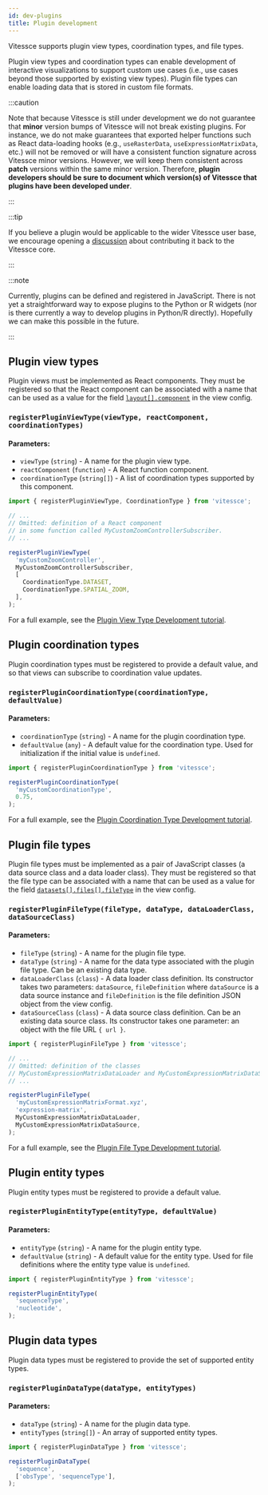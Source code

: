 ```yaml
---
id: dev-plugins
title: Plugin development
---
```


Vitessce supports plugin view types, coordination types, and file types.

Plugin view types and coordination types can enable development of interactive visualizations to support custom use cases (i.e., use cases beyond those supported by existing view types).
Plugin file types can enable loading data that is stored in custom file formats.

:::caution

Note that because Vitessce is still under development we do not guarantee that __minor__ version bumps of Vitessce will not break existing plugins.
For instance, we do not make guarantees that exported helper functions such as React data-loading hooks (e.g., `useRasterData`, `useExpressionMatrixData`, etc.) will not be removed or will have a consistent function signature across Vitessce minor versions.
However, we will keep them consistent across __patch__ versions within the same minor version.
Therefore, __plugin developers should be sure to document which version(s) of Vitessce that plugins have been developed under__.

:::

:::tip

If you believe a plugin would be applicable to the wider Vitessce user base, we encourage opening a [discussion](https://github.com/vitessce/vitessce/discussions) about contributing it back to the Vitessce core.

:::

:::note

Currently, plugins can be defined and registered in JavaScript.
There is not yet a straightforward way to expose plugins to the Python or R widgets (nor is there currently a way to develop plugins in Python/R directly).
Hopefully we can make this possible in the future.

:::

## Plugin view types

Plugin views must be implemented as React components.
They must be registered so that the React component can be associated with a name that can be used as a value for the field [`layout[].component`](/docs/view-config-json/#layout) in the view config.

### `registerPluginViewType(viewType, reactComponent, coordinationTypes)`

#### Parameters:
- `viewType` (`string`) - A name for the plugin view type.
- `reactComponent` (`function`) - A React function component.
- `coordinationType` (`string[]`) - A list of coordination types supported by this component.

```js
import { registerPluginViewType, CoordinationType } from 'vitessce';

// ...
// Omitted: definition of a React component
// in some function called MyCustomZoomControllerSubscriber.
// ...

registerPluginViewType(
  'myCustomZoomController',
  MyCustomZoomControllerSubscriber,
  [
    CoordinationType.DATASET,
    CoordinationType.SPATIAL_ZOOM,
  ],
);
```

For a full example, see the [Plugin View Type Development tutorial](/docs/tutorial-plugin-view-type/).



## Plugin coordination types

Plugin coordination types must be registered to provide a default value, and so that views can subscribe to coordination value updates.

### `registerPluginCoordinationType(coordinationType, defaultValue)`

#### Parameters:
- `coordinationType` (`string`) - A name for the plugin coordination type.
- `defaultValue` (`any`) - A default value for the coordination type. Used for initialization if the initial value is `undefined`.

```js
import { registerPluginCoordinationType } from 'vitessce';

registerPluginCoordinationType(
  'myCustomCoordinationType',
  0.75,
);
```

For a full example, see the [Plugin Coordination Type Development tutorial](/docs/tutorial-plugin-coordination-type/).


## Plugin file types


Plugin file types must be implemented as a pair of JavaScript classes (a data source class and a data loader class).
They must be registered so that the file type can be associated with a name that can be used as a value for the field [`datasets[].files[].fileType`](/docs/view-config-json/#datasets) in the view config.

### `registerPluginFileType(fileType, dataType, dataLoaderClass, dataSourceClass)`

#### Parameters:
- `fileType` (`string`) - A name for the plugin file type.
- `dataType` (`string`) - A name for the data type associated with the plugin file type. Can be an existing data type.
- `dataLoaderClass` (`class`) - A data loader class definition. Its constructor takes two parameters: `dataSource`, `fileDefinition` where `dataSource` is a data source instance and `fileDefinition` is the file definition JSON object from the view config.
- `dataSourceClass` (`class`) - A data source class definition. Can be an existing data source class. Its constructor takes one parameter: an object with the file URL `{ url }`.

```js
import { registerPluginFileType } from 'vitessce';

// ...
// Omitted: definition of the classes
// MyCustomExpressionMatrixDataLoader and MyCustomExpressionMatrixDataSource.
// ...

registerPluginFileType(
  'myCustomExpressionMatrixFormat.xyz',
  'expression-matrix',
  MyCustomExpressionMatrixDataLoader,
  MyCustomExpressionMatrixDataSource,
);
```

For a full example, see the [Plugin File Type Development tutorial](/docs/tutorial-plugin-file-type/).


## Plugin entity types

Plugin entity types must be registered to provide a default value.

### `registerPluginEntityType(entityType, defaultValue)`

#### Parameters:
- `entityType` (`string`) - A name for the plugin entity type.
- `defaultValue` (`string`) - A default value for the entity type. Used for file definitions where the entity type value is `undefined`.

```js
import { registerPluginEntityType } from 'vitessce';

registerPluginEntityType(
  'sequenceType',
  'nucleotide',
);
```

## Plugin data types

Plugin data types must be registered to provide the set of supported entity types.

### `registerPluginDataType(dataType, entityTypes)`

#### Parameters:
- `dataType` (`string`) - A name for the plugin data type.
- `entityTypes` (`string[]`) - An array of supported entity types.

```js
import { registerPluginDataType } from 'vitessce';

registerPluginDataType(
  'sequence',
  ['obsType', 'sequenceType'],
);
```
